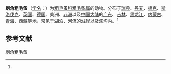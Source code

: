 {{Speciesbox
| name = 刷角粗毛蚤
| status = 
| status_system = 
| image = 
| genus = Macrothrix
| species = hirsuticornis
| authority = (Norman et Brady, 1867)<ref name='id12349'>{{cite web| url =http://www.bioinfo.cn/db05/BjdwSpecies.php?action=view&id=12349| title =刷角粗毛蚤| work =《中国动物物种编目数据库》| publisher =中国科学院微生物研究所| author =中国科学院动物研究所| accessdate =2009-04-28| deadurl =yes| archiveurl =https://web.archive.org/web/20160305020020/http://www.bioinfo.cn/db05/BjdwSpecies.php?action=view&id=12349| archivedate =2016-03-05}}</ref>
}}

'''刷角粗毛蚤'''（[[学名|学名]]：{{lang|la|''Macrothrix hirsuticornis''}}）为[[粗毛蚤科|粗毛蚤科]][[粗毛蚤属|粗毛蚤属]]的动物。分布于[[瑞典|瑞典]]、[[丹麦|丹麦]]、[[捷克|捷克]]、[[斯洛伐克|斯洛伐克]]、[[英国|英国]]、[[德国|德国]]、美洲、[[非洲|非洲]]以及[[中国大陆|中国大陆]]的[[广东|广东]]、[[吉林|吉林]]、[[黑龙江|黑龙江]]、[[内蒙古|内蒙古]]、[[青海|青海]]、[[西藏|西藏]]等地，常见于湖泊、河流的沿岸以及溪沟内。<ref name='id12349'/>

== 参考文献 ==
{{reflist}}

{{Wikispecies|Macrothrix hirsuticornis}}
{{Taxonbar|from=Q10898486}}

[[Category:粗毛蚤属|刷角粗毛蚤]]


{{节肢动物小作品}}